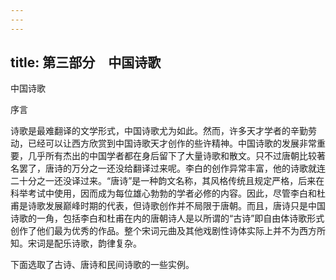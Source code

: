 ```yaml
---
---
---
```

title: 第三部分　中国诗歌
---




中国诗歌


序言


诗歌是最难翻译的文学形式，中国诗歌尤为如此。然而，许多天才学者的辛勤劳动，已经可以让西方欣赏到中国诗歌天才创作的些许精神。中国诗歌的发展非常重要，几乎所有杰出的中国学者都在身后留下了大量诗歌和散文。只不过唐朝比较著名罢了，唐诗的万分之一还没给翻译过来呢。李白的创作异常丰富，他的诗歌就连二十分之一还没译过来。“唐诗”是一种韵文名称，其风格传统且规定严格，后来在科举考试中使用，因而成为每位雄心勃勃的学者必修的内容。因此，尽管李白和杜甫是诗歌发展巅峰时期的代表，但诗歌创作并不局限于唐朝。而且，唐诗只是中国诗歌的一角，包括李白和杜甫在内的唐朝诗人是以所谓的“古诗”即自由体诗歌形式创作了他们最为优秀的作品。整个宋词元曲及其他戏剧性诗体实际上并不为西方所知。宋词是配乐诗歌，韵律复杂。

下面选取了古诗、唐诗和民间诗歌的一些实例。